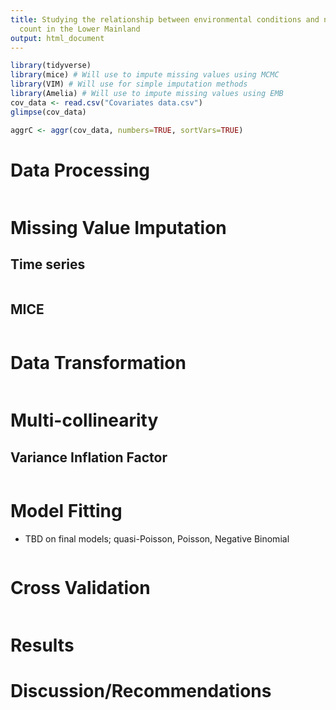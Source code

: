 ```yaml
---
title: Studying the relationship between environmental conditions and norovirus case
  count in the Lower Mainland
output: html_document
---
```


```r
library(tidyverse)
library(mice) # Will use to impute missing values using MCMC
library(VIM) # Will use for simple imputation methods
library(Amelia) # Will use to impute missing values using EMB
cov_data <- read.csv("Covariates data.csv")
glimpse(cov_data)

aggrC <- aggr(cov_data, numbers=TRUE, sortVars=TRUE)
```


# Data Processing
```r

```


# Missing Value Imputation
## Time series

```r

```


## MICE

```r

```





# Data Transformation

```r

```





# Multi-collinearity
## Variance Inflation Factor

```r

```






# Model Fitting 
- TBD on final models; quasi-Poisson, Poisson, Negative Binomial

```r

```




# Cross Validation

```r

```





# Results




# Discussion/Recommendations


